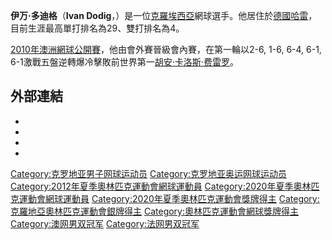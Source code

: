{{noteta
|G1=Tennis
|1=zh-hans:圈;zh-hant:輪
|2=zh-hans:半区;zh-hant:半部;
|3=zh-hans:半决赛; zh-hk:準決賽; zh-tw:四強;
|4=zh-hans:四分之一决赛; zh-hk:半準決賽; zh-tw:八強;
}}

{{Infobox 网球
|姓名=Ivan Dodig
|image=[[File:Ivan_Dodig_2012_Olympics.jpg|220px]]
|国籍={{CRO}}
|生日={{birth date and age|df=yes|1985|01|02}}
|出生地=[[南斯拉夫|南斯拉夫]][[波士尼亞和黑塞哥維那社會主義共和國|波士尼亞和黑塞哥維那]][[莫斯塔爾|莫斯塔爾]]
|居住地=[[巴哈馬|巴哈馬]]弗里波特
|身高=183
|体重=77
|plays=右手握拍（雙手反拍）
|转职业年=2004年
|careerprizemoney=$7,959,589[[美元|美元]]
|singlesrecord={{tennis record|won=118|lost=140}}<small> ([[ATP巡迴賽|ATP巡迴賽]], [[網球大滿貫|大滿貫]]和[[台維斯盃|台維斯盃]])
|singlestitles=1
|highestsinglesranking=No. 29 (2013年10月7日)
|currentsinglesranking=-
|AustralianOpenresult=第三輪 ([[2013年澳洲網球公開賽男子單打比賽|2013]])
|FrenchOpenresult=第二輪 ([[2016年法國網球公開賽男子單打比賽|2016]])
|Wimbledonresult=第四輪 ([[2013年溫布頓網球錦標賽男子單打比賽|2013]])
|USOpenresult=第三輪 ([[2013年美國網球公開賽男子單打比賽|2013]])
|OthertournamentsDoubles=Yes
|MastersCupDoublesresult=亞軍 ([[2014年ATP世界巡迴賽總決賽雙打比賽|2014]])
|OlympicsDoublesresult=銀牌 ([[2020年夏季奧林匹克運動會網球男子雙打比賽|2020]])
|doublesrecord={{tennis record|won=340|lost=228}}<small> ([[ATP巡迴賽|ATP巡迴賽]], [[網球大滿貫|大滿貫]]和[[台維斯盃|台維斯盃]])
|doublestitles=15
|highestdoublesranking=No. 4 (2015年6月8日)
|currentdoublesranking=No. 16 (2021年2月8日)
|AustralianOpenDoublesresult='''冠军''' (2021)
|FrenchOpenDoublesresult='''冠军''' ([[2015年法國網球公開賽男子雙打比賽|2015]])
|WimbledonDoublesresult=亞軍 ([[2013年溫布頓網球錦標賽男子雙打比賽|2013]])
|USOpenDoublesresult=四強 ([[2013年美國網球公開賽男子雙打比賽|2013]]、[[2014年美國網球公開賽男子雙打比賽|2014]])
|Mixed                             = yes
|mixedrecord                       ={{tennis record|won=24|lost=13}} 
|mixedtitles= 1 
|澳網混雙最好成績= 亞軍（2017）
|法網混雙最好成績= '''冠軍'''（2018,2019）
|溫網混雙最好成績= '''冠军'''（2019）
|美網混雙最好成績= 四強（2019）
|Team=yes
|DavisCupresult='''冠軍''' ([[2018年台維斯盃世界組|2018]])
|medaltemplates-expand=yes
|medaltemplates=
{{MedalSport|男子[[網球|網球]]}}
{{MedalCountry|{{CRO}}}}
{{MedalCompetition|[[奧林匹克運動會|奧林匹克運動會]]}}
{{MedalSilver|[[2020年夏季奧林匹克運動會|2020年 東京]]|[[2020年夏季奧林匹克運動會網球男子雙打比賽|男子雙打]]}}
}}

'''伊万·多迪格'''（'''Ivan Dodig'''，{{bd|1985年|1月2日|catidx=Dodig, Ivan}}）是一位[[克羅埃西亞|克羅埃西亞]]網球選手。他居住於[[德國|德國]][[哈雷|哈雷]]，目前生涯最高單打排名為29、雙打排名為4。

[[2010年澳洲網球公開賽|2010年澳洲網球公開賽]]，他由會外賽晉級會內賽，在第一輪以2-6, 1-6, 6-4, 6-1, 6-1激戰五盤逆轉爆冷擊敗前世界第一[[胡安·卡洛斯·费雷罗|胡安·卡洛斯·费雷罗]]。

== 外部連結 ==
* {{Official|http://www.ivandodig.com/}}
* {{ATP|id=D646}}
* {{ITF Profile|id=100029385}}
* {{DavisCupplayerlink|id=100029385}}

{{網球選手前十名}}

{{DEFAULTSORT:Dodig, Ivan}}
[[Category:克罗地亚男子网球运动员|Category:克罗地亚男子网球运动员]]
[[Category:克罗地亚奥运网球运动员|Category:克罗地亚奥运网球运动员]]
[[Category:2012年夏季奧林匹克運動會網球運動員|Category:2012年夏季奧林匹克運動會網球運動員]]
[[Category:2020年夏季奧林匹克運動會網球運動員|Category:2020年夏季奧林匹克運動會網球運動員]]
[[Category:2020年夏季奧林匹克運動會獎牌得主|Category:2020年夏季奧林匹克運動會獎牌得主]]
[[Category:克羅地亞奧林匹克運動會銀牌得主|Category:克羅地亞奧林匹克運動會銀牌得主]]
[[Category:奧林匹克運動會網球獎牌得主|Category:奧林匹克運動會網球獎牌得主]]
[[Category:澳网男双冠军|Category:澳网男双冠军]]
[[Category:法网男双冠军|Category:法网男双冠军]]